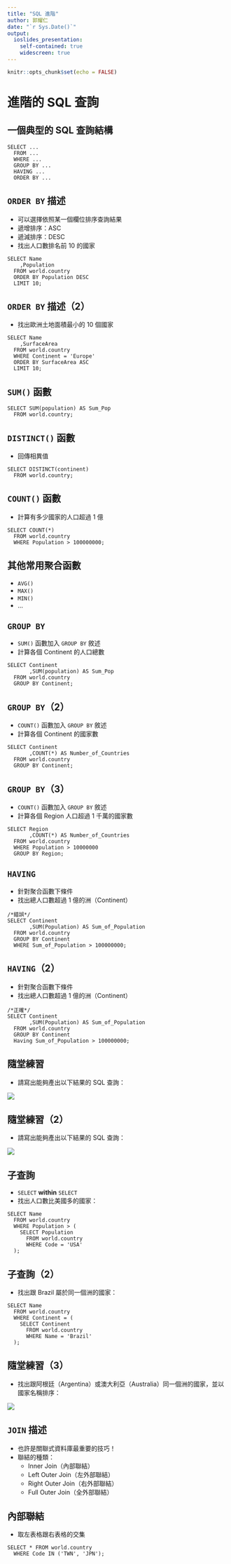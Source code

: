 ```yaml
---
title: "SQL 進階"
author: 郭耀仁
date: "`r Sys.Date()`"
output:
  ioslides_presentation:
    self-contained: true
    widescreen: true
---
```


```r
knitr::opts_chunk$set(echo = FALSE)
```

# 進階的 SQL 查詢

## 一個典型的 SQL 查詢結構

```
SELECT ...
  FROM ...
  WHERE ...
  GROUP BY ...
  HAVING ...
  ORDER BY ...
```

## `ORDER BY` 描述

- 可以選擇依照某一個欄位排序查詢結果
- 遞增排序：ASC
- 遞減排序：DESC
- 找出人口數排名前 10 的國家

```
SELECT Name
    ,Population
  FROM world.country
  ORDER BY Population DESC
  LIMIT 10;
```

## `ORDER BY` 描述（2）

- 找出歐洲土地面積最小的 10 個國家

```
SELECT Name
    ,SurfaceArea
  FROM world.country
  WHERE Continent = 'Europe'
  ORDER BY SurfaceArea ASC
  LIMIT 10;
```

## `SUM()` 函數

```
SELECT SUM(population) AS Sum_Pop
  FROM world.country;
```

## `DISTINCT()` 函數

- 回傳相異值

```
SELECT DISTINCT(continent)
  FROM world.country;
```

## `COUNT()` 函數

- 計算有多少國家的人口超過 1 億

```
SELECT COUNT(*)
  FROM world.country
  WHERE Population > 100000000;
```

## 其他常用聚合函數

- `AVG()`
- `MAX()`
- `MIN()`
- ...

## `GROUP BY`

- `SUM()` 函數加入 `GROUP BY` 敘述
- 計算各個 Continent 的人口總數

```
SELECT Continent
       ,SUM(population) AS Sum_Pop
  FROM world.country
  GROUP BY Continent;
```

## `GROUP BY`（2）

- `COUNT()` 函數加入 `GROUP BY` 敘述
- 計算各個 Continent 的國家數

```
SELECT Continent
       ,COUNT(*) AS Number_of_Countries
  FROM world.country
  GROUP BY Continent;
```

## `GROUP BY`（3）

- `COUNT()` 函數加入 `GROUP BY` 敘述
- 計算各個 Region 人口超過 1 千萬的國家數

```
SELECT Region
       ,COUNT(*) AS Number_of_Countries
  FROM world.country
  WHERE Population > 10000000
  GROUP BY Region;
```

## `HAVING`

- 針對聚合函數下條件
- 找出總人口數超過 1 億的洲（Continent）

```
/*錯誤*/
SELECT Continent
       ,SUM(Population) AS Sum_of_Population
  FROM world.country
  GROUP BY Continent
  WHERE Sum_of_Population > 100000000;
```

## `HAVING`（2）

- 針對聚合函數下條件
- 找出總人口數超過 1 億的洲（Continent）

```
/*正確*/
SELECT Continent
       ,SUM(Population) AS Sum_of_Population
  FROM world.country
  GROUP BY Continent
  Having Sum_of_Population > 100000000;
```

## 隨堂練習

- 請寫出能夠產出以下結果的 SQL 查詢：

![](img/chapter0201.png)

## 隨堂練習（2）

- 請寫出能夠產出以下結果的 SQL 查詢：

![](img/chapter0202.png)

## 子查詢

- `SELECT` **within** `SELECT`
- 找出人口數比美國多的國家：

```
SELECT Name
  FROM world.country
  WHERE Population > (
    SELECT Population
      FROM world.country
      WHERE Code = 'USA'
  );
```

## 子查詢（2）

- 找出跟 Brazil 屬於同一個洲的國家：

```
SELECT Name
  FROM world.country
  WHERE Continent = (
    SELECT Continent
      FROM world.country
      WHERE Name = 'Brazil'
  );
```

## 隨堂練習（3）

- 找出跟阿根廷（Argentina）或澳大利亞（Australia）同一個洲的國家，並以國家名稱排序：

![](img/chapter0203.png)

## `JOIN` 描述

- 也許是關聯式資料庫最重要的技巧！
- 聯結的種類：
    - Inner Join（內部聯結）
    - Left Outer Join（左外部聯結）
    - Right Outer Join（右外部聯結）
    - Full Outer Join（全外部聯結）

## 內部聯結

- 取左表格跟右表格的交集

```
SELECT * FROM world.country
  WHERE Code IN ('TWN', 'JPN');
```